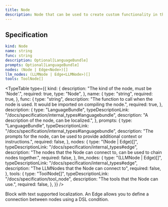 ```yaml
---
title: Node
description: Node that can be used to create custom functionality in the system.
---
```


## Specification

```yaml
kind: Node
name: string
func: string
description: Optional[LanguageBundle]
prompts: Optional[LanguageBundle]
nodes: (Node | Edge<Node>)[]
llm_nodes: (LLMNode | Edge<LLMNode>)[]
tools: ToolNode[]
```


<TypeTable
  type={{
    kind: {
      description: "The kind of the node, must be 'Node'.",
      required: true,
      type: "Node",
    },
    name: {
      type: "string",
      required: true,
    },
    func: {
      type: "string",
      description:
        "The function to call when the node is used. It would be imported on compiling the node.",
      required: true,
    },
    description: {
      type: "LanguageBundle",
      typeDescriptionLink: "/docs/specification/internal_types#languagebundle",
      description: "A description of the node, can be localized.",
    },
    prompts: {
      type: "LanguageBundle",
      typeDescriptionLink: "/docs/specification/internal_types#languagebundle",
      description:
        "The prompts for the node, can be used to provide additional context or instructions.",
      required: false,
    },
    nodes: {
      type: "(Node | Edge<Node>)[]",
      typeDescriptionLink: "/docs/specification/internal_types#edge",
      description:
        "The nodes that the Node can connect to, can be used to chain nodes together.",
      required: false,
    },
    llm_nodes: {
      type: "(LLMNode | Edge<LLMNode>)[]",
      typeDescriptionLink: "/docs/specification/internal_types#edge",
      description: "The LLMNodes that the Node can connect to",
      required: false,
    },
    tools: {
      type: "ToolNode[]",
      typeDescriptionLink: "/docs/specification/tool_node",
      description: "The tools that the Node can use.",
      required: false,
    },
  }}
/>

<Cards>
  <Card
    href="/docs/specification/internal_types#languagebundle"
    title="LanguageBundle"
  >
    Block with text supported localization.
  </Card>
  <Card href="/docs/specification/internal_types#edge" title="Edge">
    An Edge allows you to define a connection between nodes using a DSL
    condition.
  </Card>
</Cards>
